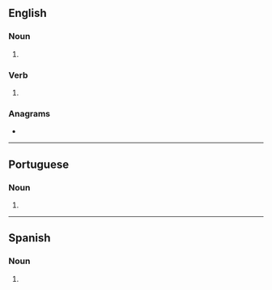 ==English==

===Noun===
{{head|en|noun form}}

# {{plural of|en|manicure}}

===Verb===
{{head|en|verb form}}

# {{en-third-person singular of|manicure}}

===Anagrams===
* {{anagrams|en|a=aceimnrsu|Marinescu|muscarine}}

----

==Portuguese==

===Noun===
{{head|pt|noun form}}

# {{plural of|pt|manicure}}

----

==Spanish==

===Noun===
{{head|es|noun form|g=f-p}}

# {{noun form of|es|manicure||p}}